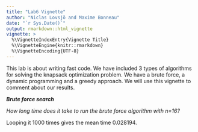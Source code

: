 ```yaml
---
title: "Lab6 Vignette"
author: "Niclas Lovsjö and Maxime Bonneau"
date: "`r Sys.Date()`"
output: rmarkdown::html_vignette
vignette: >
  %\VignetteIndexEntry{Vignette Title}
  %\VignetteEngine{knitr::rmarkdown}
  %\VignetteEncoding{UTF-8}
---
```

This lab is about writing fast code. We have included 3 types of algorithms for solving the knapsack optimization problem. We have a brute force, a dynamic programming and a greedy approach. We will use this vignette to comment about our results. 

_**Brute force search**_  
  
*How long time does it take to run the brute force algorithm with n=16?*
  
Looping it 1000 times gives the mean time 0.028194.
